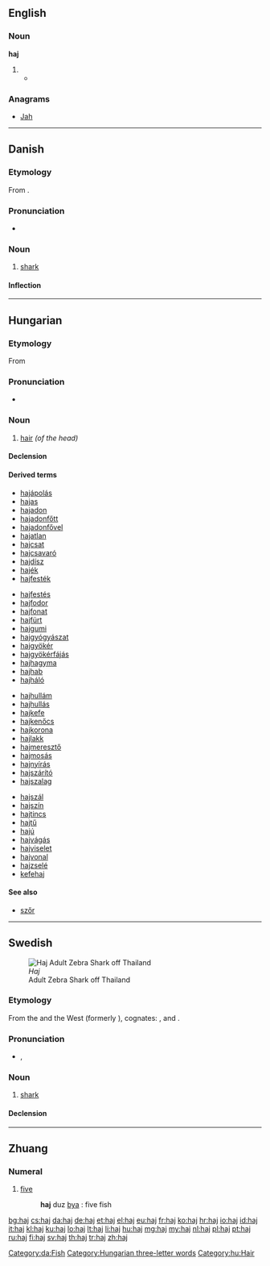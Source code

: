{{also|hajj|háj}}

==English==

===Noun===
'''haj'''

# {{alternative spelling of|hajj}}
#* {{quote-news|2009|January 15|AAP|Five Australians jailed for entering Papua province|Herald Sun|url=http://www.news.com.au/heraldsun/story/0,21985,24916851-663,00.html
|passage="The defendant has also piloted planes taking '''haj''' pilgrims from Indonesia to Saudi Arabia and Saudi Arabia to Indonesia. }}

===Anagrams===
* [[Jah#English|Jah]]

----

==Danish==

===Etymology===

From {{etyl|nl|da}} {{term|haai|lang=nl}}.

===Pronunciation===
* {{IPA|/haj/|[hɑjˀ]|lang=da}}

===Noun===
{{da-noun|en|er}}

# [[shark]]

====Inflection====
{{da-noun-infl|en|er}}
[[Category:da:Fish]]

----

==Hungarian==

===Etymology===
From {{proto|Ugric|kajɜ|hair|lang=hu}}

===Pronunciation===
* {{IPA|/ˈhɒj/|lang=hu}}

===Noun===
{{hu-noun|ak}}

# [[hair]] ''(of the head)''

====Declension====
{{hu-decl-ak|ha|j|at}}{{hu-pos-atok|haj||ai}}

====Derived terms====
{{top4}}
* [[hajápolás]]
* [[hajas]]
* [[hajadon]]
* [[hajadonfőtt]]
* [[hajadonfővel]]
* [[hajatlan]]
* [[hajcsat]]
* [[hajcsavaró]]
* [[hajdísz]]
* [[hajék]]
* [[hajfesték]]
{{mid4}}
* [[hajfestés]]
* [[hajfodor]]
* [[hajfonat]]
* [[hajfürt]]
* [[hajgumi]]
* [[hajgyógyászat]]
* [[hajgyökér]]
* [[hajgyökérfájás]]
* [[hajhagyma]]
* [[hajhab]]
* [[hajháló]]
{{mid4}}
* [[hajhullám]]
* [[hajhullás]]
* [[hajkefe]]
* [[hajkenőcs]]
* [[hajkorona]]
* [[hajlakk]]
* [[hajmeresztő]]
* [[hajmosás]]
* [[hajnyírás]]
* [[hajszárító]]
* [[hajszalag]]
{{mid4}}
* [[hajszál]]
* [[hajszín]]
* [[hajtincs]]
* [[hajtű]]
* [[hajú]]
* [[hajvágás]]
* [[hajviselet]]
* [[hajvonal]]
* [[hajzselé]]
* [[kefehaj]]
{{bottom}}

====See also====
* [[szőr]]

[[Category:Hungarian three-letter words]]
[[Category:hu:Hair]]

----

==Swedish==
[[Image:Stegostoma fasciatum thailand.jpg|thumb|''Haj''<br>Adult Zebra Shark off Thailand]]

===Etymology===
From the {{etyl|nl|sv}} {{term|haai|lang=nl}} and the West {{etyl|vls|sv}} {{term|haaie|lang=vls}} (formerly {{term|haeye|lang=vls}}), cognates: {{etyl|en|-}} {{term|haye|lang=en}}, and {{etyl|de|-}} {{term|Hai|lang=de}}.

===Pronunciation===
* {{IPA|/ˈhaj/|lang=sv}}, {{SAMPA|/"haj/|lang=sv}}

===Noun===
{{sv-noun|g=c}}

# [[shark]]

====Declension====
{{sv-noun-reg-ar}}

----

==Zhuang==

===Numeral===
{{head|za|numeral}} 

# [[five]]
#: '''haj''' duz [[bya]] : five fish

[[bg:haj]]
[[cs:haj]]
[[da:haj]]
[[de:haj]]
[[et:haj]]
[[el:haj]]
[[eu:haj]]
[[fr:haj]]
[[ko:haj]]
[[hr:haj]]
[[io:haj]]
[[id:haj]]
[[it:haj]]
[[kl:haj]]
[[ku:haj]]
[[lo:haj]]
[[lt:haj]]
[[li:haj]]
[[hu:haj]]
[[mg:haj]]
[[my:haj]]
[[nl:haj]]
[[pl:haj]]
[[pt:haj]]
[[ru:haj]]
[[fi:haj]]
[[sv:haj]]
[[th:haj]]
[[tr:haj]]
[[zh:haj]]